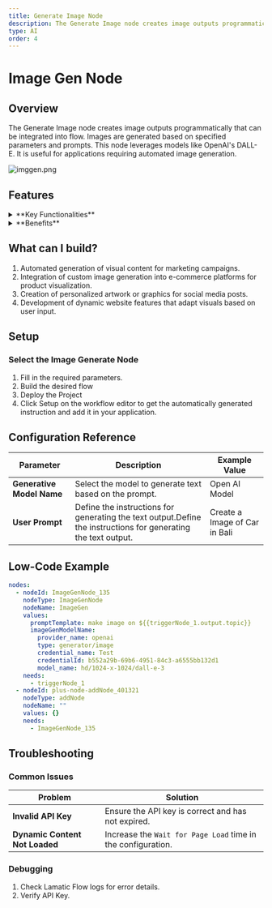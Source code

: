 ```yaml
---
title: Generate Image Node
description: The Generate Image node creates image outputs programmatically that can be integrated into flow.
type: AI
order: 4
---
```



# Image Gen Node

<NodeOverview slug="generate-image-node" type="ai" />

## Overview

The Generate Image node creates image outputs programmatically that can be integrated into flow. Images are generated based on specified parameters and prompts. This node leverages models like OpenAI's DALL-E. It is useful for applications requiring automated image generation.

![imggen.png](../img/imggen/imggen.webp)

## Features

<details>
  <summary>**Key Functionalities**</summary>
1. **Generative Images**: Allows users to select credentials for their preferred generative model, ensuring flexibility and compatibility with various LLMs.

1. **Customizable Prompts**: Features a field for creating prompt templates, enabling tailored input for specific use cases.
</details>

<details>
  <summary>**Benefits**</summary>

1. **Flexibility**: Supports integration with multiple LLMs, allowing users to utilize different models based on their specific needs and use cases.

1. **User-Centric Design**: Provides intuitive interfaces for prompt customization and system prompt definition, making it accessible to both beginners and advanced users.
</details>

## What can I build?

1. Automated generation of visual content for marketing campaigns.
1. Integration of custom image generation into e-commerce platforms for product visualization.
1. Creation of personalized artwork or graphics for social media posts.
1. Development of dynamic website features that adapt visuals based on user input.

## Setup

### Select the Image Generate Node

1. Fill in the required parameters.
1. Build the desired flow
1. Deploy the Project
1. Click Setup on the workflow editor to get the automatically generated instruction and add it in your application.

## Configuration Reference

| **Parameter**             | **Description**                                                                                                | **Example Value**             |
| ------------------------- | -------------------------------------------------------------------------------------------------------------- | ----------------------------- |
| **Generative Model Name** | Select the model to generate text based on the prompt.                                                         | Open AI Model                 |
| **User Prompt**           | Define the instructions for generating the text output.Define the instructions for generating the text output. | Create a Image of Car in Bali |

## Low-Code Example

```yaml
nodes:
  - nodeId: ImageGenNode_135
    nodeType: ImageGenNode
    nodeName: ImageGen
    values:
      promptTemplate: make image on ${{triggerNode_1.output.topic}}
      imageGenModelName:
        provider_name: openai
        type: generator/image
        credential_name: Test
        credentialId: b552a29b-69b6-4951-84c3-a6555bb132d1
        model_name: hd/1024-x-1024/dall-e-3
    needs:
      - triggerNode_1
  - nodeId: plus-node-addNode_401321
    nodeType: addNode
    nodeName: ""
    values: {}
    needs:
      - ImageGenNode_135
```

## Troubleshooting

### Common Issues

| **Problem**                    | **Solution**                                                 |
| ------------------------------ | ------------------------------------------------------------ |
| **Invalid API Key**            | Ensure the API key is correct and has not expired.           |
| **Dynamic Content Not Loaded** | Increase the `Wait for Page Load` time in the configuration. |

### Debugging

1. Check Lamatic Flow logs for error details.
1. Verify API Key.
